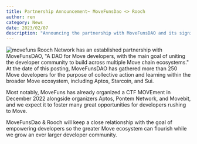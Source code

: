 ```yaml
---
title: Partnership Announcement~ MoveFunsDao <> Rooch
author: ren
category: News
date: 2023/02/07
description: "Announcing the partnership with MoveFunsDAO and its significance, highlighting the collaboration to empower developers and foster growth within the Move ecosystem."
---
```



<PostHeader />

![movefuns](https://user-images.githubusercontent.com/99104408/217434466-c5670401-0094-4386-b0de-699e25f31650.png)
Rooch Network has an established partnership with MoveFunsDAO, "A DAO for Move developers, with the main goal of uniting the developer community to build across multiple Move chain ecosystems." At the date of this posting, MoveFunsDAO has gathered more than 250 Move developers for the purpose of collective action and learning within the broader Move ecosystem, including Aptos, Starcoin, and Sui.

Most notably, MoveFuns has already organized a CTF MOVEment in December 2022 alongside organizers Aptos, Pontem Network, and Movebit, and we expect it to foster many great opportunities for developers rushing to Move.

MoveFunsDao & Rooch will keep a close relationship with the goal of empowering developers so the greater Move ecosystem can flourish while we grow an ever larger developer community.
